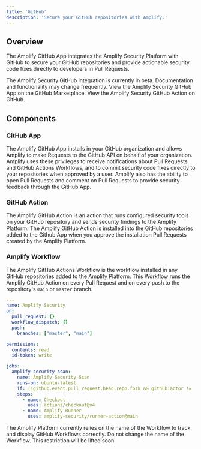 ```yaml
---
title: 'GitHub'
description: 'Secure your GitHub repositories with Amplify.'
---
```


## Overview

The Amplify GitHub App integrates the Amplify Security Platform with GitHub to secure your
GitHub repositories and provide actionable security code fixes directly to developers in
Pull Requests.

<Note>
  The Amplify Security GitHub integration is currently in beta. Documentation and functionality
  may change frequently.
</Note>

<CardGroup cols={2}>
  <Card
    title="GitHub App"
    icon="code-simple"
    href="https://github.com/apps/amplify-security"
  >
    View the Amplify Security GitHub App on the GitHub Marketplace.
  </Card>
  <Card
    title="GitHub Action"
    icon="circle-play"
    href="https://github.com/marketplace/actions/amplify-runner-action"
  >
    View the Amplify Security GitHub Action on GitHub.
  </Card>
</CardGroup>

## Components

### GitHub App

The Amplify GitHub App installs in your GitHub organization and allows Amplify to make Requests
to the GitHub API on behalf of your organization. Amplify uses these privileges to receive
notifications about Pull Requests and GitHub Actions Workflows, and to commit security code fixes
directly to your repositories when approved by a user. Amplify also has the ability to open Pull
Requests and comment on Pull Requests to provide security feedback through the GitHub App.

### GitHub Action

The Amplify GitHub Action is an action that runs configured security tools on your GitHub repository
and sends security findings to the Amplify Platform. The Amplify GitHub Action is installed into the
GitHub repositories added to the Github App when you approve the installation Pull Requests created
by the Amplify Platform.

### Amplify Workflow

The Amplify GitHub Actions Workflow is the workflow installed in any GitHub repositories added
to the Amplify Platform. This Workflow runs the Amplify GitHub Action on every Pull Request and
on every push to the repository's `main` or `master` branch.

```yaml .github/workflows/amplify.yml
---
name: Amplify Security
on:
  pull_request: {}
  workflow_dispatch: {}
  push:
    branches: ["master", "main"]

permissions:
  contents: read
  id-token: write

jobs:
  amplify-security-scan:
    name: Amplify Security Scan
    runs-on: ubuntu-latest
    if: (!github.event.pull_request.head.repo.fork && github.actor != 'dependabot[bot]')
    steps:
      - name: Checkout
        uses: actions/checkout@v4
      - name: Amplify Runner
        uses: amplify-security/runner-action@main
```

<Warning>
  The Amplify Platform currently relies on the name of the Workflow to track and display GitHub Workflows
  correctly. Do not change the name of the Workflow. This restriction will be lifted soon.
</Warning>
